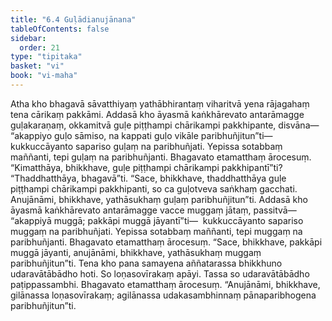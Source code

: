 ```yaml
---
title: "6.4 Guḷādianujānana"
tableOfContents: false
sidebar:
  order: 21
type: "tipitaka"
basket: "vi"
book: "vi-maha"
---
```



<DynamicBreadcrumb />

<Division number="272" book="vi-maha">

<Paragraph number="1248" book="vi-maha">
Atha kho bhagavā sāvatthiyaṃ yathābhirantaṃ viharitvā yena rājagahaṃ tena cārikaṃ pakkāmi. Addasā kho āyasmā kaṅkhārevato antarāmagge guḷakaraṇaṃ, okkamitvā guḷe piṭṭhampi chārikampi pakkhipante, disvāna—  “akappiyo guḷo sāmiso, na kappati guḷo vikāle paribhuñjitun”ti—  kukkuccāyanto sapariso guḷaṃ na paribhuñjati. Yepissa sotabbaṃ maññanti, tepi guḷaṃ na paribhuñjanti. Bhagavato etamatthaṃ ārocesuṃ. “Kimatthāya, bhikkhave, guḷe piṭṭhampi chārikampi pakkhipantī”ti? “Thaddhatthāya, bhagavā”ti. “Sace, bhikkhave, thaddhatthāya guḷe piṭṭhampi chārikampi pakkhipanti, so ca guḷotveva saṅkhaṃ gacchati. Anujānāmi, bhikkhave, yathāsukhaṃ guḷaṃ paribhuñjitun”ti.
</Paragraph>

<Paragraph number="1249" book="vi-maha">
Addasā kho āyasmā kaṅkhārevato antarāmagge vacce muggaṃ jātaṃ, passitvā—  “akappiyā muggā; pakkāpi muggā jāyantī”ti—  kukkuccāyanto sapariso muggaṃ na paribhuñjati. Yepissa sotabbaṃ maññanti, tepi muggaṃ na paribhuñjanti. Bhagavato etamatthaṃ ārocesuṃ. “Sace, bhikkhave, pakkāpi muggā jāyanti, anujānāmi, bhikkhave, yathāsukhaṃ muggaṃ paribhuñjitun”ti.
</Paragraph>

</Division>
<Division number="273" book="vi-maha">

<Paragraph number="1250" book="vi-maha">
Tena kho pana samayena aññatarassa bhikkhuno udaravātābādho hoti. So loṇasovīrakaṃ apāyi. Tassa so udaravātābādho paṭippassambhi. Bhagavato etamatthaṃ ārocesuṃ. “Anujānāmi, bhikkhave, gilānassa loṇasovīrakaṃ; agilānassa udakasambhinnaṃ pānaparibhogena paribhuñjitun”ti.
</Paragraph>
</Division>